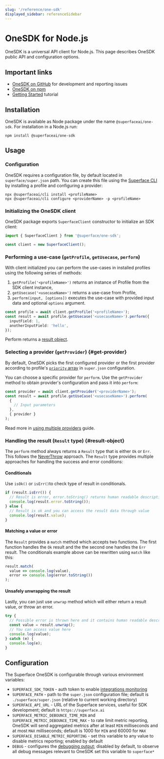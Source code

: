```yaml
---
slug: '/reference/one-sdk'
displayed_sidebar: referenceSidebar
---
```


# OneSDK for Node.js

OneSDK is a universal API client for Node.js. This page describes OneSDK public API and configuration options.

## Important links

- [OneSDK on GitHub](https://github.com/superfaceai/one-sdk-js) for development and reporting issues
- [OneSDK on npm](https://www.npmjs.com/package/@superfaceai/one-sdk)
- [Getting Started](/getting-started) tutorial

## Installation

OneSDK is available as Node package under the name `@superfaceai/one-sdk`. For installation in a Node.js run:

```shell
npm install @superfaceai/one-sdk
```

## Usage

### Configuration

OneSDK requires a configuration file, by default located in `superface/super.json` path. You can create this file using the [Superface CLI](https://github.com/superfaceai/cli) by installing a profile and configuring a provider:

```shell
npx @superfaceai/cli install <profileName>
npx @superfaceai/cli configure <providerName> -p <profileName>
```

### Initializing the OneSDK client

OneSDK package exports `SuperfaceClient` constructor to initialize an SDK client:

```typescript
import { SuperfaceClient } from '@superface/one-sdk';

const client = new SuperfaceClient();
```

### Performing a use-case (`getProfile`, `getUsecase`, `perform`)

With client initialized you can perform the use-cases in installed profiles using the following series of methods:

1. `getProfile('<profileName>')` returns an instance of Profile from the SDK client instance,
2. `getUsecase('<usecaseName>')` returns a use-case from Profile,
3. `perform(input, [options])` executes the use-case with provided input data and optional `options` argument.

```typescript
const profile = await client.getProfile('<profileName>');
const result = await profile.getUsecase('<usecaseName>').perform({
  inputField: 1,
  anotherInputField: 'hello',
});
```

Perform returns a [result object](#result-object).

### Selecting a provider (`getProvider`) {#get-provider}

By default, OneSDK picks the first configured provider or the first provider according to profile's [`priority` array](/reference/superjson#profilesettings) in `super.json` configuration.

You can choose a specific provider for `perform`. Use the `getProvider` method to obtain provider's configuration and pass it into `perform`:

```typescript
const provider = await client.getProvider('<providerName>');
const result = await profile.getUseCase('<usecaseName>').perform(
  {
    // Input parameters
  },
  { provider }
);
```

Read more in [using multiple providers](../guides/using-multiple-providers) guide.

### Handling the result (`Result` type) {#result-object}

The `perform` method always returns a `Result` type that is either `Ok` or `Err`. This follows the [NeverThrow](https://github.com/supermacro/neverthrow) approach. The `Result` type provides multiple approaches for handling the success and error conditions:

#### Conditionals

Use `isOk()` or `isErr()`to check type of result in conditionals.

```typescript
if (result.isErr()) {
  // Result is error, error.toString() returns human readable description of what went wrong
  console.log(result.error.toString());
} else {
  // Result is ok and you can access the result data through value
  console.log(result.value);
}
```

#### Matching a value or error

The `Result` provides a `match` method which accepts two functions. The first function handles the `Ok` result and the the second one handles the `Err` result. The conditionals example above can be rewritten using `match` like this:

```typescript
result.match(
  value => console.log(value),
  error => console.log(error.toString())
);
```

#### Unsafely unwrapping the result

Lastly, you can just use `unwrap` method which will either return a result value, or throw an error.

```typescript
try {
  // Possible error is thrown here and it contains human readable description of what went wrong :)
  const value = result.unwrap();
  // You can access value here
  console.log(value);
} catch (e) {
  console.log(e);
}
```

## Configuration

The Superface OneSDK is configurable through various environment variables:

- `SUPERFACE_SDK_TOKEN` - auth token to enable [integrations monitoring](../guides/integrations-monitoring)
- `SUPERFACE_PATH` - path to the `super.json` configuration file; default is `./superface/super.json` (relative to current working directory)
- `SUPERFACE_API_URL` - URL of the Superface services, useful for SDK development; default is `https://superface.ai`
- `SUPERFACE_METRIC_DEBOUNCE_TIME_MIN` and `SUPERFACE_METRIC_DEBOUNCE_TIME_MAX` - to rate limit metric reporting, OneSDK will send aggregated metrics after at least `MIN` milliseconds and at most `MAX` milliseconds; default is 1000 for `MIN` and 60000 for `MAX`
- `SUPERFACE_DISABLE_METRIC_REPORTING` - set this variable to any value to disable metrics reporting; enabled by default
- `DEBUG` - configures the [debugging output](https://github.com/debug-js/debug); disabled by default, to observe all debug messages relevant to OneSDK set this variable to `superface*`

